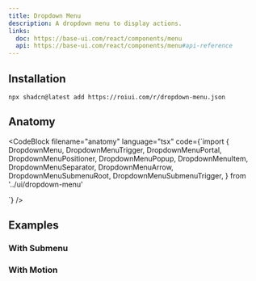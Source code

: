 ```yaml
---
title: Dropdown Menu
description: A dropdown menu to display actions.
links:
  doc: https://base-ui.com/react/components/menu
  api: https://base-ui.com/react/components/menu#api-reference
---
```


<ComponentPreview name="dropdown-menu-demo" />

## Installation

```package-install
npx shadcn@latest add https://roiui.com/r/dropdown-menu.json
```

## Anatomy

<CodeBlock
filename="anatomy"
  language="tsx"
  code={`import {
  DropdownMenu,
  DropdownMenuTrigger,
  DropdownMenuPortal,
  DropdownMenuPositioner,
  DropdownMenuPopup,
  DropdownMenuItem,
  DropdownMenuSeparator,
  DropdownMenuArrow,
  DropdownMenuSubmenuRoot,
  DropdownMenuSubmenuTrigger,
} from '../ui/dropdown-menu'

<DropdownMenu>
  <DropdownMenuTrigger />
  <DropdownMenuPortal>
    <DropdownMenuPositioner>
      <DropdownMenuPopup>
        <DropdownMenuArrow />
        <DropdownMenuItem />
        <DropdownMenuSeparator />
        <DropdownMenuSubmenuRoot>
          <DropdownMenuSubmenuTrigger />
        </DropdownMenuSubmenuRoot>
      </DropdownMenuPopup>
    </DropdownMenuPositioner>
  </DropdownMenuPortal>
</DropdownMenu>`}
/>




## Examples

### With Submenu

<ComponentPreview name="dropdown-menu-submenu" />

### With Motion

<ComponentPreview name="dropdown-menu-motion" />

